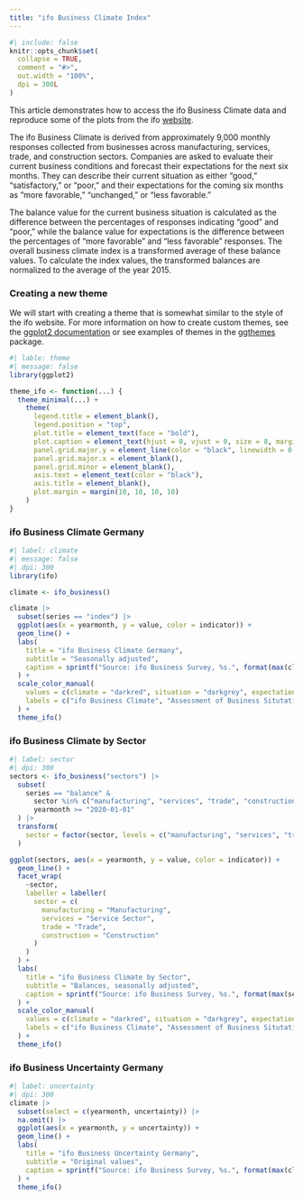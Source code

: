 ```yaml
---
title: "ifo Business Climate Index"
---
```


```r
#| include: false
knitr::opts_chunk$set(
  collapse = TRUE,
  comment = "#>",
  out.width = "100%",
  dpi = 300L
)
```

This article demonstrates how to access the ifo Business Climate data and reproduce
some of the plots from the ifo [website](https://www.ifo.de/en/survey/ifo-business-climate-index-germany).

The ifo Business Climate is derived from approximately 9,000 monthly responses
collected from businesses across manufacturing, services, trade, and construction
sectors.
Companies are asked to evaluate their current business conditions and forecast their
expectations for the next six months.
They can describe their current situation as either "good," "satisfactory," or "poor,"
and their expectations for the coming six months as "more favorable," "unchanged," or
"less favorable."

The balance value for the current business situation is calculated as the difference
between the percentages of responses indicating "good" and "poor," while the balance
value for expectations is the difference between the percentages of "more favorable"
and "less favorable" responses.
The overall business climate index is a transformed average of these balance values.
To calculate the index values, the transformed balances are normalized to the average
of the year 2015.

### Creating a new theme

We will start with creating a theme that is somewhat similar to the style of the ifo website.
For more information on how to create custom themes, see the [ggplot2 documentation](https://ggplot2.tidyverse.org/articles/ggplot2-in-packages.html#creating-a-new-theme)
or see examples of themes in the [ggthemes](https://cran.r-project.org/package=ggthemes) package.

```r
#| lable: theme
#| message: false
library(ggplot2)

theme_ifo <- function(...) {
  theme_minimal(...) +
    theme(
      legend.title = element_blank(),
      legend.position = "top",
      plot.title = element_text(face = "bold"),
      plot.caption = element_text(hjust = 0, vjust = 0, size = 8, margin = margin(10, 0, 0, 0)),
      panel.grid.major.y = element_line(color = "black", linewidth = 0.2),
      panel.grid.major.x = element_blank(),
      panel.grid.minor = element_blank(),
      axis.text = element_text(color = "black"),
      axis.title = element_blank(),
      plot.margin = margin(10, 10, 10, 10)
    )
}
```

### ifo Business Climate Germany

```r
#| label: climate
#| message: false
#| dpi: 300
library(ifo)

climate <- ifo_business()

climate |>
  subset(series == "index") |>
  ggplot(aes(x = yearmonth, y = value, color = indicator)) +
  geom_line() +
  labs(
    title = "ifo Business Climate Germany",
    subtitle = "Seasonally adjusted",
    caption = sprintf("Source: ifo Business Survey, %s.", format(max(climate$yearmonth), "%B %Y"))
  ) +
  scale_color_manual(
    values = c(climate = "darkred", situation = "darkgrey", expectation = "darkblue"),
    labels = c("ifo Business Climate", "Assessment of Business Situtation", "Business Expectation")
  ) +
  theme_ifo()
```

### ifo Business Climate by Sector

```r
#| label: sector
#| dpi: 300
sectors <- ifo_business("sectors") |>
  subset(
    series == "balance" &
      sector %in% c("manufacturing", "services", "trade", "construction") &
      yearmonth >= "2020-01-01"
  ) |>
  transform(
    sector = factor(sector, levels = c("manufacturing", "services", "trade", "construction"))
  )

ggplot(sectors, aes(x = yearmonth, y = value, color = indicator)) +
  geom_line() +
  facet_wrap(
    ~sector,
    labeller = labeller(
      sector = c(
        manufacturing = "Manufacturing",
        services = "Service Sector",
        trade = "Trade",
        construction = "Construction"
      )
    )
  ) +
  labs(
    title = "ifo Business Climate by Sector",
    subtitle = "Balances, seasonally adjusted",
    caption = sprintf("Source: ifo Business Survey, %s.", format(max(sectors$yearmonth), "%B %Y"))
  ) +
  scale_color_manual(
    values = c(climate = "darkred", situation = "darkgrey", expectation = "darkblue"),
    labels = c("ifo Business Climate", "Assessment of Business Situtation", "Business Expectation")
  ) +
  theme_ifo()
```

### ifo Business Uncertainty Germany

```r
#| label: uncertainty
#| dpi: 300
climate |>
  subset(select = c(yearmonth, uncertainty)) |>
  na.omit() |>
  ggplot(aes(x = yearmonth, y = uncertainty)) +
  geom_line() +
  labs(
    title = "ifo Business Uncertainty Germany",
    subtitle = "Original values",
    caption = sprintf("Source: ifo Business Survey, %s.", format(max(climate$yearmonth), "%B %Y"))
  ) +
  theme_ifo()
```
